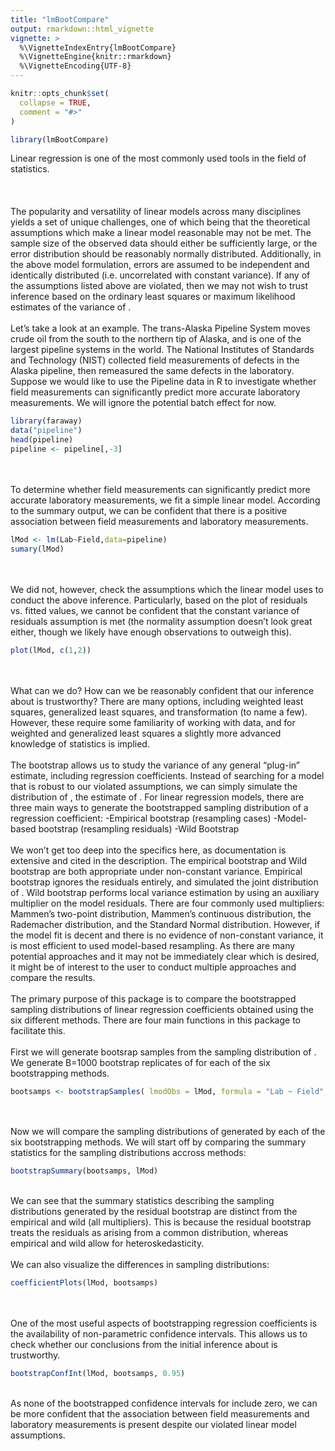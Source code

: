```yaml
---
title: "lmBootCompare"
output: rmarkdown::html_vignette
vignette: >
  %\VignetteIndexEntry{lmBootCompare}
  %\VignetteEngine{knitr::rmarkdown}
  %\VignetteEncoding{UTF-8}
---
```


```r
knitr::opts_chunk$set(
  collapse = TRUE,
  comment = "#>"
)
```

```r
library(lmBootCompare)
```

Linear regression is one of the most commonly used tools in the field of statistics. 
<br><br>
\deqn{\mathbf{y = X\boldsymbol{\beta} + \boldsymbol{\epsilon}}}
<br><br>
The popularity and versatility of linear models across many disciplines yields a set of unique challenges, one of which being that the theoretical assumptions which make a linear model reasonable may not be met. The sample size of the observed data should either be sufficiently large, or the error distribution should be reasonably normally distributed. Additionally, in the above model formulation, errors are assumed to be independent and identically distributed (i.e. uncorrelated with constant variance). If any of the assumptions listed above are violated, then we may not wish to trust inference based on the ordinary least squares or maximum likelihood estimates of the variance of \eqn{\boldsymbol{\beta}}.
<br><br>
Let's take a look at an example. The trans-Alaska Pipeline System moves crude oil from the south to the northern tip of Alaska, and is one of the largest pipeline systems in the world. The National Institutes of Standards and Technology (NIST) collected field measurements of defects in the Alaska pipeline, then remeasured the same defects in the laboratory. Suppose we would like to use the Pipeline data in R to investigate whether field measurements can significantly predict more accurate laboratory measurements. We will ignore the potential batch effect for now.
```r
library(faraway)
data("pipeline")
head(pipeline)
pipeline <- pipeline[,-3]
```
<br><br>
To determine whether field measurements can significantly predict more accurate laboratory measurements, we fit a simple linear model. According to the summary output, we can be confident that there is a positive association between field measurements and laboratory measurements.
```r
lMod <- lm(Lab~Field,data=pipeline)
sumary(lMod)
```
<br><br>
We did not, however, check the assumptions which the linear model uses to conduct the above inference. Particularly, based on the plot of residuals vs. fitted values, we cannot be confident that the constant variance of residuals assumption is met (the normality assumption doesn't look great either, though we likely have enough observations to outweigh this).
```r
plot(lMod, c(1,2))
```
<br><br>
What can we do? How can we be reasonably confident that our inference about \eqn{\boldsymbol{\beta}} is trustworthy? There are many options, including weighted least squares, generalized least squares, and transformation (to name a few). However, these require some familiarity of working with data, and for weighted and generalized least squares a slightly more advanced knowledge of statistics is implied. 
<br><br>
The bootstrap allows us to study the variance of any general "plug-in" estimate, including regression coefficients. Instead of searching for a model that is robust to our violated assumptions, we can simply simulate the distribution of \eqn{\boldsymbol{\hat{\beta}}}, the estimate of \eqn{\boldsymbol{\beta}}. For linear regression models, there are three main ways to generate the bootstrapped sampling distribution of a regression coefficient:
-Empirical bootstrap (resampling cases)
-Model-based bootstrap (resampling residuals)
-Wild Bootstrap
<br><br>
We won't get too deep into the specifics here, as documentation is extensive and cited in the description. The empirical bootstrap and Wild bootstrap are both appropriate under non-constant variance. Empirical bootstrap ignores the residuals entirely, and simulated the joint distribution of \eqn{(\mathbf(X),Y)}. Wild bootstrap performs local variance estimation by using an auxiliary multiplier on the model residuals. There are four commonly used multipliers: Mammen's two-point distribution, Mammen's continuous distribution, the Rademacher distribution, and the Standard Normal distribution. However, if the model fit is decent and there is no evidence of non-constant variance, it is most efficient to used model-based resampling. As there are many potential approaches and it may not be immediately clear which is desired, it might be of interest to the user to conduct multiple approaches and compare the results. 
<br><br>
The primary purpose of this package is to compare the bootstrapped sampling distributions of linear regression coefficients obtained using the six different methods. There are four main functions in this package to facilitate this.
<br><br>
First we will generate bootsrap samples from the sampling distribution of \eqn{\hat{\beta_{Field}}}. We generate B=1000 bootstrap replicates of \eqn{\hat{\beta_{Field}}} for each of the six bootstrapping methods.
```r
bootsamps <- bootstrapSamples( lmodObs = lMod, formula = "Lab ~ Field", data = pipeline, B = 1000 )
```
<br><br>
Now we will compare the sampling distributions of \eqn{\hat{\beta_{Field}}} generated by each of the six bootstrapping methods. We will start off by comparing the summary statistics for the sampling distributions accross methods:
```r
bootstrapSummary(bootsamps, lMod)
```
<br> We can see that the summary statistics describing the sampling distributions generated by the residual bootstrap are distinct from the empirical and wild (all multipliers). This is because the residual bootstrap treats the residuals as arising from a common distribution, whereas empirical and wild allow for heteroskedasticity.
<br><br>
We can also visualize the differences in sampling distributions:
```r
coefficientPlots(lMod, bootsamps)
```
<br><br>
One of the most useful aspects of bootstrapping regression coefficients is the availability of non-parametric confidence intervals. This allows us to check whether our conclusions from the initial inference about \eqn{\beta_{Field}} is trustworthy.
```r
bootstrapConfInt(lMod, bootsamps, 0.95)
```
<br>As none of the bootstrapped confidence intervals for \eqn{\beta_{Field}} include zero, we can be more confident that the association between field measurements and laboratory measurements is present despite our violated linear model assumptions.
